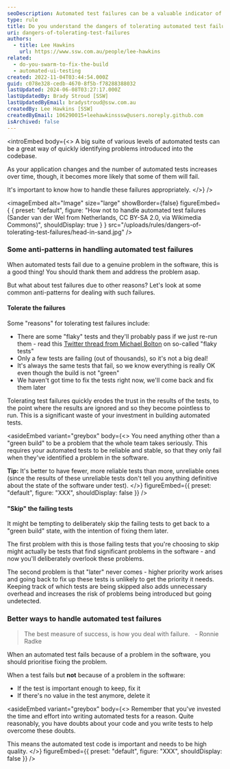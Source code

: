 ```yaml
---
seoDescription: Automated test failures can be a valuable indicator of problems in your codebase, but tolerating them or skipping them can lead to wasted investment and ignored results.
type: rule
title: Do you understand the dangers of tolerating automated test failures?
uri: dangers-of-tolerating-test-failures
authors:
  - title: Lee Hawkins
    url: https://www.ssw.com.au/people/lee-hawkins
related:
  - do-you-swarm-to-fix-the-build
  - automated-ui-testing
created: 2022-11-04T03:44:54.000Z
guid: c078e328-cedb-4670-8f5b-f78288388032
lastUpdated: 2024-06-08T03:27:17.000Z
lastUpdatedBy: Brady Stroud [SSW]
lastUpdatedByEmail: bradystroud@ssw.com.au
createdBy: Lee Hawkins [SSW]
createdByEmail: 106290015+leehawkinsssw@users.noreply.github.com
isArchived: false
---
```


<introEmbed
  body={<>
A big suite of various levels of automated tests can be a great way of quickly identifying problems introduced into the codebase.

As your application changes and the number of automated tests increases over time, though, it becomes more likely that some of them will fail.

It's important to know how to handle these failures appropriately.
  </>}
/>

<imageEmbed
  alt="Image"
  size="large"
  showBorder={false}
  figureEmbed={ {
    preset: "default",
    figure: "How not to handle automated test failures (Sander van der Wel from Netherlands, CC BY-SA 2.0, via Wikimedia Commons)",
    shouldDisplay: true
  } }
  src="/uploads/rules/dangers-of-tolerating-test-failures/head-in-sand.jpg"
/>


### Some anti-patterns in handling automated test failures

When automated tests fail due to a genuine problem in the software, this is a good thing! You should thank them and address the problem asap.

But what about test failures due to other reasons? Let's look at some common anti-patterns for dealing with such failures.

#### Tolerate the failures

Some "reasons" for tolerating test failures include:

- There are some "flaky" tests and they'll probably pass if we just re-run them - read this [Twitter thread from Michael Bolton](https://twitter.com/michaelbolton/status/1363873246467284998?s=20&t=MDk03REH9QoO2i3Dmtzrcg) on so-called "flaky tests"
- Only a few tests are failing (out of thousands), so it's not a big deal!
- It's always the same tests that fail, so we know everything is really OK even though the build is not "green"
- We haven't got time to fix the tests right now, we'll come back and fix them later

Tolerating test failures quickly erodes the trust in the results of the tests, to the point where the results are ignored and so they become pointless to run. This is a significant waste of your investment in building automated tests.


<asideEmbed
  variant="greybox"
  body={<>
    You need anything other than a "green build" to be a problem that the whole team takes seriously. This requires your automated tests to be reliable and stable, so that they only fail when they've identified a problem in the software.

**Tip:** It's better to have fewer, more reliable tests than more, unreliable ones (since the results of these unreliable tests don't tell you anything definitive about the state of the software under test).
  </>}
  figureEmbed={{
    preset: "default",
    figure: "XXX",
    shouldDisplay: false
  }}
/>


#### "Skip" the failing tests

It might be tempting to deliberately skip the failing tests to get back to a "green build" state, with the intention of fixing them later.

The first problem with this is those failing tests that you're choosing to skip might actually be tests that find significant problems in the software - and now you'll deliberately overlook these problems.

The second problem is that "later" never comes - higher priority work arises and going back to fix up these tests is unlikely to get the priority it needs. Keeping track of which tests are being skipped also adds unnecessary overhead and increases the risk of problems being introduced but going undetected.

### Better ways to handle automated test failures

> The best measure of success, is how you deal with failure.
> &nbsp; - Ronnie Radke

When an automated test fails because of a problem in the software, you should prioritise fixing the problem.

When a test fails but **not** because of a problem in the software:

- If the test is important enough to keep, fix it
- If there's no value in the test anymore, delete it


<asideEmbed
  variant="greybox"
  body={<>
    Remember that you've invested the time and effort into writing automated tests for a reason. Quite reasonably, you have doubts about your code and you write tests to help overcome these doubts.

This means the automated test code is important and needs to be high quality.
  </>}
  figureEmbed={{
    preset: "default",
    figure: "XXX",
    shouldDisplay: false
  }}
/>
